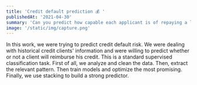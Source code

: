 ```yaml
---
title: 'Credit default prediction 💰 '
publishedAt: '2021-04-30'
summary: 'Can you predict how capable each applicant is of repaying a loan?'
image: '/static/img/capture.png'
---
```


In this work, we were trying to predict credit default risk. We were dealing with historical credit clients' information and were willing to predict whether or not a client will reimburse his credit. This is a standard supervised classification task. First of all, we analyze and clean the data. Then, extract the relevant pattern. Then train models and optimize the most promising. Finally, we use stacking to build a strong predictor.

